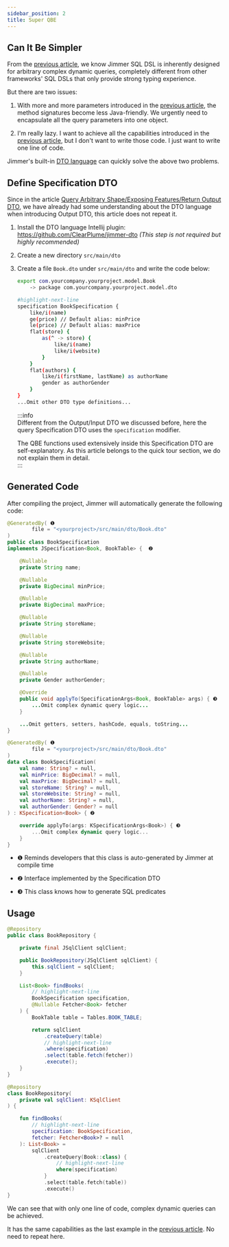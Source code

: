 ```yaml
---
sidebar_position: 2
title: Super QBE
---
```



## Can It Be Simpler

From the [previous article](./feature), we know Jimmer SQL DSL is inherently designed for arbitrary complex dynamic queries, completely different from other frameworks' SQL DSLs that only provide strong typing experience.

But there are two issues:

1. With more and more parameters introduced in the [previous article](./feature), the method signatures become less Java-friendly. We urgently need to encapsulate all the query parameters into one object.  

2. I'm really lazy. I want to achieve all the capabilities introduced in the [previous article](./feature), but I don't want to write those code. I just want to write one line of code.

Jimmer's built-in [DTO language](../../object/view/dto-language) can quickly solve the above two problems.  

## Define Specification DTO  

Since in the article [Query Arbitrary Shape/Exposing Features/Return Output DTO](../fetch/export/dto), we have already had some understanding about the DTO language when introducing Output DTO, this article does not repeat it.

1. Install the DTO language Intellij plugin: https://github.com/ClearPlume/jimmer-dto *(This step is not required but highly recommended)*  

2. Create a new directory `src/main/dto`   

3. Create a file `Book.dto` under `src/main/dto` and write the code below:   

    ```sh title="Book.dto"
    export com.yourcompany.yourproject.model.Book  
        -> package com.yourcompany.yourproject.model.dto

    #highlight-next-line  
    specification BookSpecification {
        like/i(name)
        ge(price) // Default alias: minPrice
        le(price) // Default alias: maxPrice 
        flat(store) {
            as(^ -> store) { 
                like/i(name)
                like/i(website)
            }
        }
        flat(authors) {
            like/i(firstName, lastName) as authorName
            gender as authorGender
        }
    }
    ...Omit other DTO type definitions...
    ```
    
    :::info   
    Different from the Output/Input DTO we discussed before, here the query Specification DTO uses the `specification` modifier. 

    The QBE functions used extensively inside this Specification DTO are self-explanatory. As this article belongs to the quick tour section, we do not explain them in detail.   
    :::  

## Generated Code

After compiling the project, Jimmer will automatically generate the following code:   

<Tabs groupId="language">
<TabItem value="java" label="Java">   

```java title="BookSpecification.java"   
@GeneratedBy( ❶
        file = "<yourproject>/src/main/dto/Book.dto"  
) 
public class BookSpecification  
implements JSpecification<Book, BookTable> {  ❷

    @Nullable 
    private String name;

    @Nullable
    private BigDecimal minPrice;   

    @Nullable
    private BigDecimal maxPrice;

    @Nullable
    private String storeName;

    @Nullable
    private String storeWebsite;

    @Nullable
    private String authorName;

    @Nullable
    private Gender authorGender;

    @Override
    public void applyTo(SpecificationArgs<Book, BookTable> args) { ❸
        ...Omit complex dynamic query logic...
    }

    ...Omit getters, setters, hashCode, equals, toString...
}
```  

</TabItem>
<TabItem value="kotlin" label="Kotlin">

```kotlin title="BookSpecification.kt"  
@GeneratedBy( ❶
        file = "<yourproject>/src/main/dto/Book.dto"
)  
data class BookSpecification(   
    val name: String? = null,
    val minPrice: BigDecimal? = null, 
    val maxPrice: BigDecimal? = null,
    val storeName: String? = null,
    val storeWebsite: String? = null,
    val authorName: String? = null,
    val authorGender: Gender? = null   
) : KSpecification<Book> { ❷

    override applyTo(args: KSpecificationArgs<Book>) { ❸
        ...Omit complex dynamic query logic...
    }
}
```  

</TabItem>  
</Tabs>  

- ❶ Reminds developers that this class is auto-generated by Jimmer at compile time    

- ❷ Interface implemented by the Specification DTO   

- ❸ This class knows how to generate SQL predicates   

## Usage  

<Tabs groupId="language"> 
<TabItem value="java" label="Java">   

```java title="BookRepository.java"
@Repository
public class BookRepository {

    private final JSqlClient sqlClient;

    public BookRepository(JSqlClient sqlClient) {
        this.sqlClient = sqlClient; 
    }

    List<Book> findBooks(   
        // highlight-next-line
        BookSpecification specification,  
        @Nullable Fetcher<Book> fetcher
    ) {
        BookTable table = Tables.BOOK_TABLE;   

        return sqlClient
            .createQuery(table)
            // highlight-next-line 
            .where(specification)
            .select(table.fetch(fetcher)) 
            .execute();
    }  
}
```   

</TabItem>
<TabItem value="kotlin" label="Kotlin">   

```kotlin title="BookRepository.kt" 
@Repository  
class BookRepository(
    private val sqlClient: KSqlClient   
) {

    fun findBooks(
        // highlight-next-line
        specification: BookSpecification, 
        fetcher: Fetcher<Book>? = null
    ): List<Book> =  
        sqlClient
            .createQuery(Book::class) {
                // highlight-next-line
                where(specification) 
            }
            .select(table.fetch(table))
            .execute()  
}
```  

</TabItem>
</Tabs>   

We can see that with only one line of code, complex dynamic queries can be achieved.    

It has the same capabilities as the last example in the [previous article](./feature). No need to repeat here.